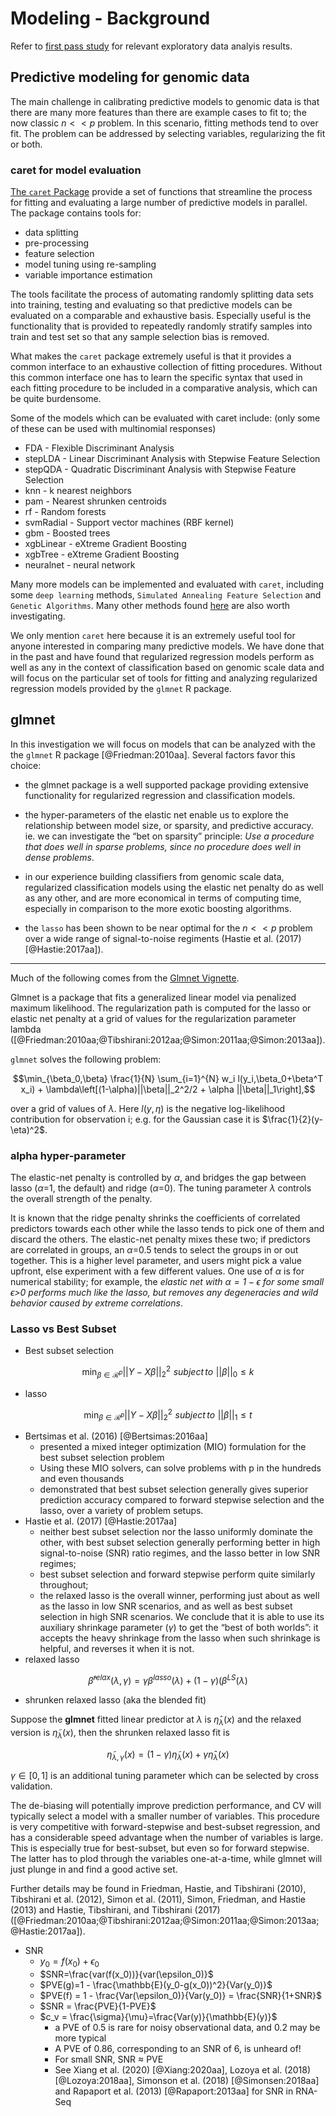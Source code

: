 # Modeling - Background {#modeling-background}

Refer to [first pass study](https://hcc-5hmc-analysis.netlify.app/) for
relevant exploratory data  analyis results.

<!--
In the section we look at  some models fitted to discriminate between
early stage HCC and healthy and benign samples (grouped as Controls here)
from the GSE112679 data set.  


* Some questions to address with the baseline model 
   - how separable are the data: what accuracy do we expect 
   - individual sample quality scores: which samples are hard to classify?  Compute a score
in [0, 1], where 1 is perfectly good classification and 0 is perfectly bad.

-->

## Predictive modeling for genomic data

The main challenge in calibrating predictive models to genomic data is that
there are many more features than there are example cases to fit to;
the  now classic $n << p$ problem.
In this scenario, fitting methods tend to over fit.  The problem
can be addressed by selecting variables, regularizing the fit or both.
<!--
See the Trevor Hastie talk: 
[Statistical Learning with Big Data - Trevor Hastie](https://web.stanford.edu/~hastie/TALKS/SLBD_new.pdf)
for a good discussion of this problem and potential solutions.
-->



### caret for model evaluation

[The `caret` Package](https://topepo.github.io/caret/index.html)
provide a set of functions that streamline the process for fitting and
evaluating a large number of predictive models in parallel. The package contains tools for:

* data splitting  
* pre-processing  
* feature selection  
* model tuning using re-sampling  
* variable importance estimation  

The tools facilitate the process of automating randomly splitting data sets into training, 
testing and evaluating so that predictive models can be evaluated on a comparable and
exhaustive basis.  Especially useful is the functionality that is provided to
repeatedly randomly stratify samples into train and test set so that any
sample selection bias is removed.  


What makes the `caret` package extremely useful is that it provides a common interface 
to an exhaustive collection of fitting procedures.  Without
this common interface one has to learn the specific syntax that
used in each fitting procedure to be included in a comparative analysis,
which can be quite burdensome.  

Some of the models which can be evaluated with caret include: 
(only some of these can be used with multinomial responses)

* FDA - Flexible Discriminant Analysis  
* stepLDA - Linear Discriminant Analysis with Stepwise Feature Selection  
* stepQDA - Quadratic Discriminant Analysis with Stepwise Feature Selection  
* knn - k nearest neighbors  
* pam - Nearest shrunken centroids  
* rf - Random forests  
* svmRadial - Support vector machines (RBF kernel)  
* gbm - Boosted trees  
* xgbLinear - eXtreme Gradient Boosting  
* xgbTree - eXtreme Gradient Boosting  
* neuralnet - neural network  

Many more models can be implemented and evaluated with `caret`, 
including some `deep learning` methods, `Simulated Annealing Feature Selection` 
and `Genetic Algorithms`.
Many other methods found [here](https://topepo.github.io/caret/available-models.html)
are also worth investigating.

We only mention `caret` here because it is an extremely useful tool for 
anyone interested in comparing many predictive models.  We have done that
in the past and have found that regularized regression models perform
as well as any in the context of classification based on genomic scale data
and will focus on the particular set of tools for fitting and analyzing
regularized regression models provided by the `glmnet` R package.



## glmnet

In this investigation we will focus on models that can be
analyzed with the the `glmnet` R  package [@Friedman:2010aa].  Several
factors favor this choice:  

* the glmnet package is a well supported package providing
extensive functionality for regularized regression and classification models.

* the hyper-parameters of the elastic net enable us to explore
the relationship between model size, or sparsity, and predictive accuracy.
ie. we can investigate the "bet on sparsity" principle:
*Use a procedure that does well in sparse problems, since no procedure
does well in dense problems*.

* in our experience building classifiers from genomic scale data, regularized
classification models using the elastic net penalty do as well as any other,
and are more economical in terms of computing time, especially in comparison to
the more exotic boosting algorithms.

* the `lasso` has been shown to be near optimal for the $n<<p$ problem
over a wide range of signal-to-noise regiments (Hastie et al. (2017) [@Hastie:2017aa]).


***


Much of the following comes from the 
[Glmnet Vignette](https://web.stanford.edu/~hastie/glmnet/glmnet_alpha.html).


Glmnet is a package that fits a generalized linear model via penalized maximum likelihood. 
The regularization path is computed for the lasso or elastic net penalty at a 
grid of values for the regularization parameter lambda 
([@Friedman:2010aa;@Tibshirani:2012aa;@Simon:2011aa;@Simon:2013aa]). 

`glmnet` solves the following problem:

$$\min_{\beta_0,\beta} \frac{1}{N} \sum_{i=1}^{N} w_i l(y_i,\beta_0+\beta^T x_i) + \lambda\left[(1-\alpha)||\beta||_2^2/2 + \alpha ||\beta||_1\right],$$

over a grid of values of $\lambda$.
Here $l(y,\eta)$ is the negative log-likelihood contribution for observation i; 
e.g. for the Gaussian case it is $\frac{1}{2}(y-\eta)^2$.


###  **alpha** hyper-parameter {-}

The elastic-net penalty is controlled by $\alpha$, and bridges the gap between 
lasso ($\alpha$=1, the default) and ridge ($\alpha$=0). 
The tuning parameter $\lambda$ controls the overall strength of the penalty. 

It is known that the ridge penalty shrinks the coefficients of correlated predictors 
towards each other while the lasso tends to pick one of them and discard the others. 
The elastic-net penalty mixes these two; if predictors are correlated in groups, 
an $\alpha$=0.5 tends to select the groups in or out together. 
This is a higher level parameter, and users might pick a value upfront, 
else experiment with a few different values. One use of $\alpha$ is for numerical stability; 
for example, the *elastic net with $\alpha = 1 - \epsilon$ for some small $\epsilon$>0 
performs much like the lasso, but removes any degeneracies and wild behavior caused 
by extreme correlations*.



### Lasso vs Best Subset  {-}

* Best subset selection 

 $$\min_{\beta \in \mathcal{R}^p} ||Y - X\beta||^2_2 \, \, subject \, to \, \, ||\beta||_0 \leq k$$


* lasso 

 $$\min_{\beta \in \mathcal{R}^p} ||Y - X\beta||^2_2 \, \, subject \, to \, \, ||\beta||_1 \leq t$$


* Bertsimas et al. (2016) [@Bertsimas:2016aa]
    - presented a mixed integer optimization (MIO) formulation for the best subset selection problem   
    - Using these MIO solvers, can solve problems with p in the hundreds and even thousands
    - demonstrated that best subset selection generally gives superior prediction accuracy compared to forward stepwise selection and the lasso, over a variety of problem setups. 

* Hastie et al. (2017) [@Hastie:2017aa]
    - neither best subset selection nor the lasso uniformly dominate the other, with best subset selection generally performing better in high signal-to-noise (SNR) ratio regimes, and the lasso better in low SNR regimes;
    - best subset selection and forward stepwise perform quite similarly throughout;
    - the relaxed lasso is the overall winner, performing just about as well as the lasso in low SNR scenarios, 
and as well as best subset selection in high SNR scenarios. We conclude that it is 
able to use its auxiliary shrinkage parameter ($\gamma$) to get the “best of both worlds”: 
it accepts the heavy shrinkage from the lasso when such shrinkage is helpful, and reverses it when it is not.
   

* relaxed lasso

$$\hat{\beta}^{relax}(\lambda, \gamma) = \gamma \beta^{lasso}(\lambda) + (1 - \gamma)(\beta^{LS}(\lambda)$$

* shrunken relaxed lasso (aka the blended fit)

Suppose the **glmnet** fitted linear predictor at $\lambda$ is $\hat{\eta}_\lambda(x)$
and the relaxed version is $\tilde{\eta}_\lambda(x)$, then the shrunken relaxed lasso fit is

$$\tilde{\eta}_{\lambda,\gamma}(x)=(1-\gamma)\tilde{\eta}_\lambda(x) + \gamma \hat{\eta}_\lambda(x)$$

$\gamma \in [0,\, 1]$ is an additional tuning parameter which can be selected by cross validation.

The de-biasing will potentially improve prediction performance, and CV will typically select a model 
with a smaller number of variables. This procedure is very competitive with forward-stepwise and 
best-subset regression, and has a considerable speed advantage when the number of variables is large. 
This is especially true for best-subset, but even so for forward stepwise. 
The latter has to plod through the variables one-at-a-time,
while glmnet will just plunge in and find a good active set.

Further details may be found in 
Friedman, Hastie, and Tibshirani (2010),
Tibshirani et al. (2012),
Simon et al. (2011),
Simon, Friedman, and Hastie (2013) and 
Hastie, Tibshirani, and Tibshirani (2017)
([@Friedman:2010aa;@Tibshirani:2012aa;@Simon:2011aa;@Simon:2013aa;@Hastie:2017aa]). 


* SNR  
    - $y_0=f(x_0) + \epsilon_0$
    - $SNR=\frac{var(f(x_0))}{var(\epsilon_0)}$
    - $PVE(g)=1 - \frac{\mathbb{E}(y_0-g(x_0))^2}{Var(y_0)}$
    - $PVE(f) = 1 - \frac{Var(\epsilon_0)}{Var(y_0)} = \frac{SNR}{1+SNR}$
    - $SNR = \frac{PVE}{1-PVE}$
    - $c_v = \frac{\sigma}{\mu}=\frac{Var(y)}{\mathbb{E}(y)}$
        - a PVE of 0.5 is rare for noisy observational data, and 0.2 may be more typical
        - A PVE of 0.86, corresponding to an SNR of 6, is unheard of!
        - For small SNR, SNR $\approx$ PVE
        - See Xiang et al. (2020) [@Xiang:2020aa], Lozoya et al. (2018) [@Lozoya:2018aa], 
Simonson et al. (2018) [@Simonsen:2018aa] and
Rapaport et al. (2013) [@Rapaport:2013aa] for SNR in RNA-Seq
